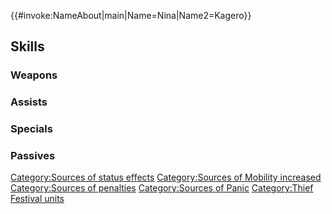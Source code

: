 {{#invoke:NameAbout|main|Name=Nina|Name2=Kagero}}{{HeroPage Tabs}}
{{Hero Infobox
|Name=Nina
|Title=Shadowy Figures
|WeaponType=Colorless Dagger
|MoveType=Cavalry
|secondPerson=Kagero
|Origin=Fire Emblem Fates
|Gender=FF
|duo=Unit can move 1 extra space. (That turn only. Does not stack.) If any foes are in cardinal directions of unit or【Penalty】is active on any foes, inflicts Atk/Spd/Def/Res-7 and【Panic】on those foes.<br><br>Once used, Duo Skill cannot be activated again right away. At start of every third turn, if Duo Skill has already been used, unit can use Duo Skill again.<br><br>【Penalty】<br>All effects that last "on foe through its next action." Includes penalties inflicted by a skill like Panic or Threaten and negative status effects (preventing counterattacks, restricting movement, or the effects of a skill like Triangle Adept or Guard).<br><br>【Panic】<br>Converts bonuses on target into penalties through its next action.
|Duel=195
|actorEN=Liv Strander,Sarah Blandy
|actorJP=辻あゆみ,村川梨衣
|artist=切符
|additionDate=August 8, 2022
|releaseDate=August 9, 2022
|cv1=11
|cv2=6902200
|TagID=比翼エポニーヌ
|InternalID=834
|Properties=special,duo,mask,hat
|description=A former thief and a Hoshidan ninja. Under the cover of night, they glide through the darkness with the silence of shadows. They appear in Fire Emblem Fates.
}}
{{Stats Page
|Lv1HP=16|Lv1ATK=7|Lv1SPD=13|Lv1DEF=3|Lv1RES=8
|GRHP=50|GRATK=70|GRSPD=70|GRDEF=35|GRRES=55
}}
==Skills==
===Weapons===
{{Weapons Table
|weapon1=Iron Dagger
|weapon1Default=1
|weapon1Unlock=1
|weapon2=Steel Dagger
|weapon2Default=2
|weapon2Unlock=2
|weapon3=Silver Dagger
|weapon3Default=4
|weapon3Unlock=3
|weapon4=Shadowy Quill
|weapon4Default=5
|weapon4Unlock=5
}}
===Assists===
{{Assists Table}}
===Specials===
{{Specials Table
|special1=New Moon
|special1Default=4
|special1Unlock=3
|special2=Luna
|special2Unlock=4
|special3=Lethality
|special3Unlock=5
}}
===Passives===
{{Passives Table
|passiveA1=Atk/Spd Catch 1
|passiveA2=Atk/Spd Catch 2
|passiveA3=Atk/Spd Catch 3
|passiveA4=Atk/Spd Catch 4
|passiveA1Unlock=2
|passiveA2Unlock=3
|passiveA3Unlock=4
|passiveA4Unlock=5
|passiveB1=Chill Def 1
|passiveB2=Chill Def/Res 1
|passiveB3=Chill Def/Res 2
|passiveB4=Chill Def/Res 3
|passiveB1Unlock=2
|passiveB2Unlock=3
|passiveB3Unlock=4
|passiveB4Unlock=5
|passiveC1=C Feud 1
|passiveC2=C Feud 2
|passiveC3=C Feud 3
|passiveC1Unlock=1
|passiveC2Unlock=2
|passiveC3Unlock=4
}}
{{Heroes Navbox}}[[Category:Sources of status effects]][[Category:Sources of Mobility increased]][[Category:Sources of penalties]][[Category:Sources of Panic]]
[[Category:Thief Festival units]]